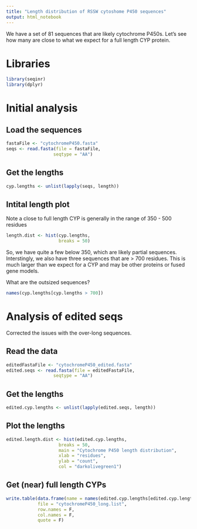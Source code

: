 ```yaml
---
title: "Length distribution of RSSW cytoshome P450 sequences"
output: html_notebook
---
```


We have a set of 81 sequences that are likely cytochrome P450s. Let's see how many are close to what we expect for a full length CYP protein.

# Libraries

```r
library(seqinr)
library(dplyr)
```

# Initial analysis

## Load the sequences

```r
fastaFile <- "cytochromeP450.fasta"
seqs <- read.fasta(file = fastaFile,
                  seqtype = "AA")
```

## Get the lengths

```r
cyp.lengths <- unlist(lapply(seqs, length))
```

## Intital length plot

Note a close to full length CYP is generally in the range of 350 - 500 residues

```r
length.dist <- hist(cyp.lengths, 
                    breaks = 50)

```
So, we have quite a few below 350, which are likely partial sequences. Interstingly, we also have three sequences that are > 700 residues. This is much larger than we expect for a CYP and may be other proteins or fused gene models.

What are the outsized sequences?

```r
names(cyp.lengths[cyp.lengths > 700])

```

# Analysis of edited seqs

Corrected the issues with the over-long sequences.

## Read the data

```r
editedFastaFile <- "cytochromeP450_edited.fasta"
edited.seqs <- read.fasta(file = editedFastaFile,
                  seqtype = "AA")
```
## Get the lengths

```r
edited.cyp.lengths <- unlist(lapply(edited.seqs, length))
```

## Plot the lengths

```r
edited.length.dist <- hist(edited.cyp.lengths, 
                    breaks = 50,
                    main = "Cytochrome P450 length distribution",
                    xlab = "residues",
                    ylab = "count",
                    col = "darkolivegreen1")

```

## Get (near) full length CYPs
```r
write.table(data.frame(name = names(edited.cyp.lengths[edited.cyp.lengths >= 350])),
            file = "cytochromeP450_long.list",
            row.names = F,
            col.names = F,
            quote = F)

```


